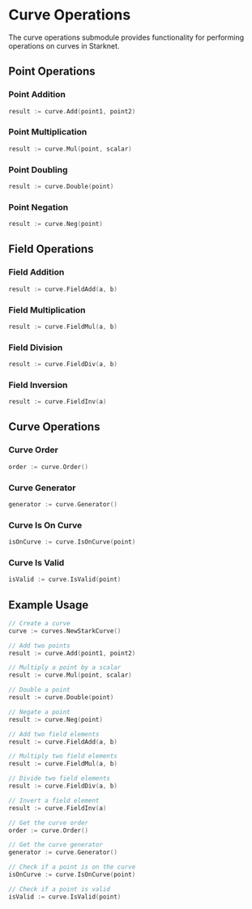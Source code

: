 # Curve Operations

The curve operations submodule provides functionality for performing operations on curves in Starknet.

## Point Operations

### Point Addition

```go
result := curve.Add(point1, point2)
```

### Point Multiplication

```go
result := curve.Mul(point, scalar)
```

### Point Doubling

```go
result := curve.Double(point)
```

### Point Negation

```go
result := curve.Neg(point)
```

## Field Operations

### Field Addition

```go
result := curve.FieldAdd(a, b)
```

### Field Multiplication

```go
result := curve.FieldMul(a, b)
```

### Field Division

```go
result := curve.FieldDiv(a, b)
```

### Field Inversion

```go
result := curve.FieldInv(a)
```

## Curve Operations

### Curve Order

```go
order := curve.Order()
```

### Curve Generator

```go
generator := curve.Generator()
```

### Curve Is On Curve

```go
isOnCurve := curve.IsOnCurve(point)
```

### Curve Is Valid

```go
isValid := curve.IsValid(point)
```

## Example Usage

```go
// Create a curve
curve := curves.NewStarkCurve()

// Add two points
result := curve.Add(point1, point2)

// Multiply a point by a scalar
result := curve.Mul(point, scalar)

// Double a point
result := curve.Double(point)

// Negate a point
result := curve.Neg(point)

// Add two field elements
result := curve.FieldAdd(a, b)

// Multiply two field elements
result := curve.FieldMul(a, b)

// Divide two field elements
result := curve.FieldDiv(a, b)

// Invert a field element
result := curve.FieldInv(a)

// Get the curve order
order := curve.Order()

// Get the curve generator
generator := curve.Generator()

// Check if a point is on the curve
isOnCurve := curve.IsOnCurve(point)

// Check if a point is valid
isValid := curve.IsValid(point)
``` 